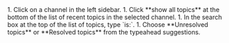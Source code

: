 
<Tabs>
  <TabItem label="Desktop/Web">
    <Steps>
      1. Click on a channel in the left sidebar.
      1. Click **show all topics** at the bottom of the list of recent topics in the
         selected channel.
      1. In the search box at the top of the list of topics, type `is:`.
      1. Choose **Unresolved topics** or **Resolved topics** from the typeahead
         suggestions.
    </Steps>
  </TabItem>
</Tabs>
